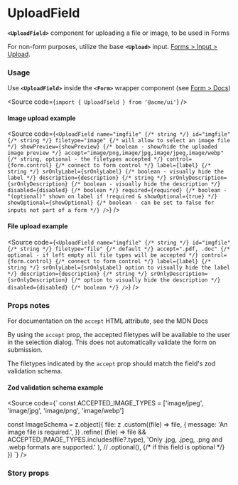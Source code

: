 
<Meta of={UploadFieldStories} />

# UploadField

**`<UploadField>`** component for uploading a file or image, to be used in Forms

For non-form purposes, utilize the base **`<Upload>`** input. [Forms > Input > Upload](/docs/inputs-fileupload--docs).

<Canvas of={UploadFieldStories.File} />

### Usage

Use **`<UploadField>`** inside the **`<Form>`** wrapper component (see [Form > Docs](/docs/forms-fields-form--docs))

<Source code={`import { UploadField } from '@acme/ui'`} />

#### Image upload example

<Source
	code={`
<UploadField
  name="imgfile" {/* string */}
  id="imgfile" {/* string */}
  filetype="image" {/* will allow to select an image file */}
  showPreview={showPreview} {/* boolean - show/hide the uploaded image preview */}
  accept="image/png,image/jpg,image/jpeg,image/webp" {/* string, optional - the filetypes accepted */}
  control={form.control} {/* connect to form control */}
  label={label} {/* string */}
  srOnlyLabel={srOnlyLabel} {/* boolean - visually hide the label */}
  description={description} {/* string */}
  srOnlyDescription={srOnlyDescription} {/* boolean - visually hide the description */}
  disabled={disabled} {/* boolean */}
  required={required} {/* boolean - "(optional)" shown on label if !required & showOptional={true} */}
  showOptional={showOptional} {/* boolean - can be set to false for inputs not part of a form */}
/>
`}
/>

#### File upload example

<Source
	code={`
<UploadField
  name="imgfile" {/* string */}
  id="imgfile" {/* string */}
  filetype="file" {/* default */}
  accept=".pdf, .doc" {/* optional - if left empty all file types will be accepted */}
  control={form.control} {/* connect to form control */}
  label={label} {/* string */}
  srOnlyLabel={srOnlyLabel} option to visually hide the label */}
  description={description} {/* string */}
  srOnlyDescription={srOnlyDescription} {/* option to visually hide the description */}
  disabled={disabled} {/* boolean */}
/>
`}
/>

### Props notes

For documentation on the `accept` HTML attribute, see the MDN Docs

By using the `accept` prop, the accepted filetypes will be available to the user in the selection dialog.
This does not automatically validate the form on submission.

The filetypes indicated by the `accept` prop should match the field's zod validation schema.

#### Zod validation schema example

<Source code={`
const ACCEPTED_IMAGE_TYPES = ['image/jpeg', 'image/jpg', 'image/png', 'image/webp']

const ImageSchema = z.object({
file: z
.custom<File>((file) => file, {
message: 'An image file is required.',
})
.refine(
(file) => file && ACCEPTED_IMAGE_TYPES.includes(file?.type),
'Only .jpg, .jpeg, .png and .webp formats are supported.'
),
// .optional(), {/* if this field is optional */}
})
`} />

### Story props

<Controls />
